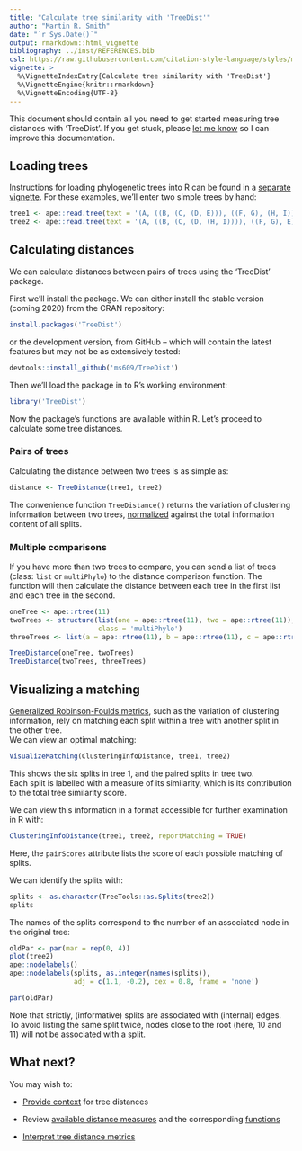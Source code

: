 ---
title: "Calculate tree similarity with 'TreeDist'"
author: "Martin R. Smith"
date: "`r Sys.Date()`"
output: rmarkdown::html_vignette
bibliography: ../inst/REFERENCES.bib
csl: https://raw.githubusercontent.com/citation-style-language/styles/master/apa-old-doi-prefix.csl
vignette: >
  %\VignetteIndexEntry{Calculate tree similarity with 'TreeDist'}
  %\VignetteEngine{knitr::rmarkdown}
  %\VignetteEncoding{UTF-8}
---

This document should contain all you need to get started measuring tree 
distances with 'TreeDist'.  If you get stuck, please 
[let me know](https://github.com/ms609/TreeDist/issues/new?title=Suggestion:+)
so I can improve this documentation.

## Loading trees

Instructions for loading phylogenetic trees into R can be found in a [separate vignette](https://ms609.github.io/TreeTools/articles/load-trees.html).
For these examples, we'll enter two simple trees by hand:

```{r set-up}
tree1 <- ape::read.tree(text = '(A, ((B, (C, (D, E))), ((F, G), (H, I))));')
tree2 <- ape::read.tree(text = '(A, ((B, (C, (D, (H, I)))), ((F, G), E)));')
```

## Calculating distances

We can calculate distances between pairs of trees using the 'TreeDist' package.

First we'll install the package.
We can either install the stable version (coming 2020) from the CRAN repository:

```r
install.packages('TreeDist')
```

or the development version, from GitHub -- which will contain the latest
features but may not be as extensively tested:

```r 
devtools::install_github('ms609/TreeDist')
```

Then we'll load the package in to R's working environment:

```{r load-package, message=FALSE}
library('TreeDist')
```

Now the package's functions are available within R.
Let's proceed to calculate some tree distances.

### Pairs of trees

Calculating the distance between two trees is as simple as:

```{r measure-distance}
distance <- TreeDistance(tree1, tree2)
```

The convenience function `TreeDistance()` returns the variation of clustering
information between two trees, [normalized](using-distances.html#normalizing)
against the total information content of all splits.  

### Multiple comparisons

If you have more than two trees to compare, you can send a list of trees 
(class: `list` or `multiPhylo`) to the distance comparison function.
The function will then calculate the distance between each tree in the first
list and each tree in the second.

```{r multi-trees}
oneTree <- ape::rtree(11)
twoTrees <- structure(list(one = ape::rtree(11), two = ape::rtree(11)),
                      class = 'multiPhylo')
threeTrees <- list(a = ape::rtree(11), b = ape::rtree(11), c = ape::rtree(11))

TreeDistance(oneTree, twoTrees)
TreeDistance(twoTrees, threeTrees)
```

## Visualizing a matching

[Generalized Robinson-Foulds metrics](Generalized-RF.html),
such as the variation of clustering information,
rely on matching each split within a tree with another split in the other tree.  
We can view an optimal matching:

```{r visualise-matching, fig.align='center', fig.width=8, out.width='90%'}
VisualizeMatching(ClusteringInfoDistance, tree1, tree2)
```

This shows the six splits in tree 1, and the paired splits in tree two.  
Each split is labelled with a measure of its similarity, which is its 
contribution to the total tree similarity score.

We can view this information in a format accessible for further examination in R with:

```{r write-vis-matching, fig.align='center', fig.width=8, out.width='90%'}
ClusteringInfoDistance(tree1, tree2, reportMatching = TRUE)
```

Here, the `pairScores` attribute lists the score of each possible matching of 
splits.

We can identify the splits with:

```{r}
splits <- as.character(TreeTools::as.Splits(tree2))
splits
```

The names of the splits correspond to the number of an associated node in the
original tree:

```{r named-splits, fig.align='center', fig.width=7, fig.height = 5, out.width='80%'}
oldPar <- par(mar = rep(0, 4))
plot(tree2)
ape::nodelabels()
ape::nodelabels(splits, as.integer(names(splits)), 
                adj = c(1.1, -0.2), cex = 0.8, frame = 'none')
```
```{r, echo=FALSE}
par(oldPar)
```

Note that strictly, (informative) splits are associated with (internal) edges.
To avoid listing the same split twice, nodes close to the root (here, 10 and 11)
will not be associated with a split.

## What next?

You may wish to:

- [Provide context](using-distances.html) for tree distances

- Review [available distance measures](https://ms609.github.io/TreeDist/index.html)
  and the corresponding [functions](https://ms609.github.io/TreeDist/reference/index.html#section-tree-distance-measures)

- [Interpret tree distance metrics](Tree-distance-interpretation.html)
